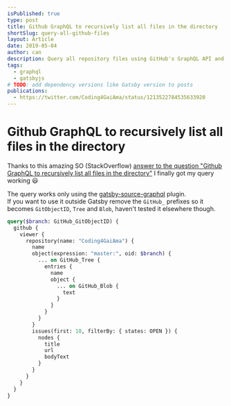 ```yaml
---
isPublished: true
type: post
title: Github GraphQL to recursively list all files in the directory
shortSlug: query-all-github-files
layout: Article
date: 2019-05-04
author: can
description: Query all repository files using GitHub's GraphQL API and gatsby-source-graphql
tags:
  - graphql
  - gatsbyjs
# TODO: add dependency versions like Gatsby version to posts
publications:
  - https://twitter.com/Coding4GaiAma/status/1213522784535633920
---
```


# Github GraphQL to recursively list all files in the directory

Thanks to this amazing SO (StackOverflow) [answer to the question "Github GraphQL to recursively list all files in the directory"](https://stackoverflow.com/a/46683303/3484824) I finally got my query working 😃

The query works only using the [gatsby-source-graphql](https://www.gatsbyjs.org/packages/gatsby-source-graphql/) plugin.  
If you want to use it outside Gatsby remove the `GitHub_` prefixes so it becomes `GitObjectID`, `Tree` and `Blob`, haven't tested it elsewhere though.

```graphql
query($branch: GitHub_GitObjectID) {
  github {
    viewer {
      repository(name: "Coding4GaiAma") {
        name
        object(expression: "master:", oid: $branch) {
          ... on GitHub_Tree {
            entries {
              name
              object {
                ... on GitHub_Blob {
                  text
                }
              }
            }
          }
        }
        issues(first: 10, filterBy: { states: OPEN }) {
          nodes {
            title
            url
            bodyText
          }
        }
      }
    }
  }
}
```
